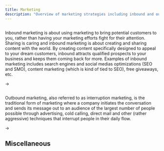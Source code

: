 ```yaml
---
title: Marketing
description: "Overview of marketing strategies including inbound and outbound approaches"
---
```


## <Link to="inbound" />

<Link to="inbound">Inbound marketing</Link> is about using marketing to bring potential customers to you, rather than having your marketing efforts fight for their attention. Sharing is caring and inbound marketing is about creating and sharing content with the world. By creating content specifically designed to appeal to your dream customers, inbound attracts qualified prospects to your business and keeps them coming back for more. Examples of inbound marketing includes search engines and social medias optimizations (SEO and SMO), content marketing (which is kind of tied to SEO), free giveaways, etc.

→ <Link to="inbound" />

## <Link to="outbound" />

<Link to="outbound">Outbound marketing</Link>, also referred to as interruption marketing, is the traditional form of marketing where a company initiates the conversation and sends its message out to an audience of the largest number of people possible through advertising, cold calling, direct mail and other (rather aggressive) techniques that interrupt people in their daily flow.

→ <Link to="outbound" />

## Miscellaneous

<Link to="leadgeneration" />